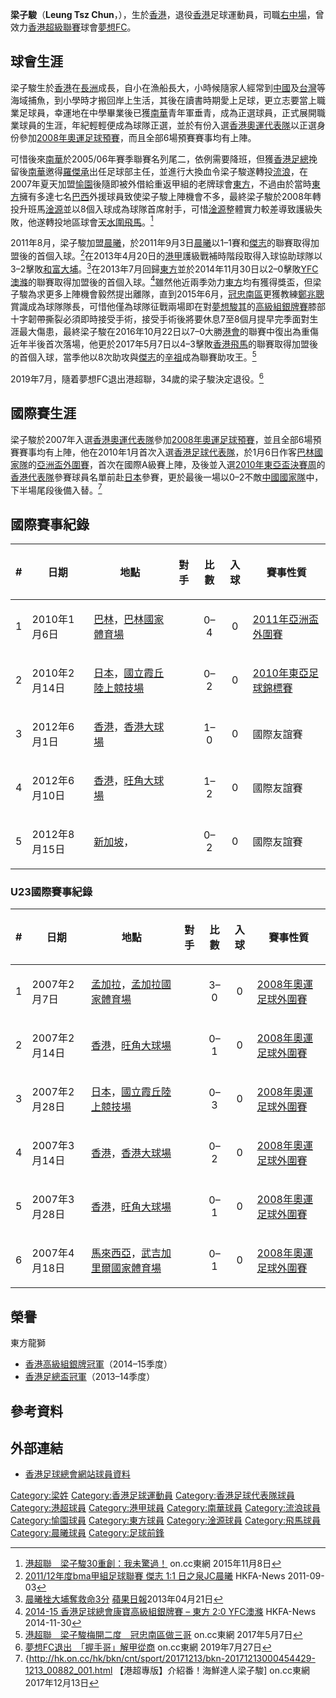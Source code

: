 {{Infobox football biography
| name        = 梁子駿 <br> Leung Tsz Chun
| image       = HK_SunHei_Leung_Tsz_Chun.JPG
| fullname    = 梁子駿
| nickname    = 握手哥
| birth_date  = {{birth date and age|1985|5|19}}
| birth_place = {{HKG-1959}}
| height      = {{height|m=1.73}}
| position    = [[右中場|右中場]]
| currentclub = 
| clubnumber  = 
| youthyears  = 2003–2004
| youthclubs  = [[南華足球隊|南華]]
| years1 = 2004–2006
| clubs1 = [[南華足球隊|南華]]
| caps1  = 
| goals1 = 1
| years2 = 2006–2007
| clubs2 =  [[香港流浪足球會|流浪]] 
| caps2  = 11
| goals2 = 0
| years3 = 2007–2008
| clubs3 = [[愉園體育會|愉園]]
| caps3  = 0
| goals3 = 0
| years4 = 2007–2008
| clubs4 = → [[東方足球隊|東方]] 
| caps4  = 12
| goals4 = 0
| years5 = 2008–2009
| clubs5 = [[淦源足球會|淦源]]
| caps5  = 23
| goals5 = 7
| years6 = 2009–2011
| clubs6 = [[香港飛馬足球會|飛馬]] 
| caps6  = 28
| goals6 = 3
| years7 = 2011–2013
| clubs7 = [[晨曦體育會|晨曦]]
| caps7  = 35
| goals7 = 6
| years8 = 2013–2015
| clubs8 = [[東方足球隊|東方]]
| caps8  = 29
| goals8 = 0
| years9 = 2015–2018
| clubs9 = [[南區足球會|冠忠南區]]
| caps9  = 26
| goals9 = 3
| years10 = 2018–2019
| clubs10 = [[夢想體育會|夢想FC]]
| caps10  = 11
| goals10 = 0
| years11 = 2019–2020
| clubs11 = [[景峰足球隊|景峰]]
| caps11  = 12
| goals11 = 3
| years12= 2020
| clubs12 = [[大埔足球會|和富大埔]]
| caps12 = 1
| goals12 =0
| nationalyears1 = 2003–2007
| nationalteam1  = [[香港奧運足球代表隊|香港U23]]
| nationalcaps1  = 6
| nationalgoals1 = 0
| nationalyears2 = 2010–2012
| nationalteam2  = [[香港足球代表隊|香港]]
| nationalcaps2  = 5
| nationalgoals2 = 0 
| pcupdate = 2019年7月27日
}}

'''梁子駿'''（'''Leung Tsz Chun'''，{{bd|1985年|5月19日|catIdx=Y}}），生於[[香港|香港]]，退役[[香港|香港]]足球運動員，司職[[右中場|右中場]]，曾效力[[香港超級聯賽|香港超級聯賽]]球會[[夢想體育會|夢想FC]]。

==球會生涯==
梁子駿生於[[香港|香港]]在[[長洲_(香港)|長洲]]成長，自小在漁船長大，小時候隨家人經常到[[中國|中國]]及[[台灣|台灣]]等海域捕魚，到小學時才搬回岸上生活，其後在讀書時期愛上足球，更立志要當上職業足球員，幸運地在中學畢業後已獲[[南華足球隊|南華]]青年軍垂青，成為正選球員，正式展開職業球員的生涯，年紀輕輕便成為球隊正選，並於有份入選[[香港奧運足球代表隊|香港奧運代表隊]]以正選身份參加[[2008年夏季奧林匹克運動會足球比賽|2008年奧運足球預賽]]，而且全部6場預賽賽事均有上陣。

可惜後來[[南華足球隊|南華]]於2005/06年賽季聯賽名列尾二，依例需要降班，但獲[[香港足總|香港足總]]挽留後[[南華足球隊|南華]]邀得[[羅傑承|羅傑承]]出任足球部主任，並進行大換血令梁子駿遂轉投[[香港流浪足球會|流浪]]，在2007年夏天加盟[[愉園體育會|愉園]]後隨即被外借給重返甲組的老牌球會[[東方足球隊|東方]]，不過由於當時[[東方足球隊|東方]]擁有多達七名[[巴西|巴西]]外援球員致使梁子駿上陣機會不多，最終梁子駿於2008年轉投升班馬[[淦源足球會|淦源]]並以8個入球成為球隊首席射手，可惜[[淦源足球會|淦源]]整體實力較差導致護級失敗，他遂轉投地區球會[[香港飛馬足球會|天水圍飛馬]]。<ref>[http://hk.on.cc/hk/bkn/cnt/sport/20151108/bkn-20151108230928055-1108_00882_001.html 港超聯　梁子駿30重創：我未驚過！] {{Wayback|url=http://hk.on.cc/hk/bkn/cnt/sport/20151108/bkn-20151108230928055-1108_00882_001.html |date=20160407015743 }} on.cc東網 2015年11月8日</ref>

2011年8月，梁子駿加盟[[晨曦體育會|晨曦]]，於2011年9月3日[[晨曦體育會|晨曦]]以1–1賽和[[傑志|傑志]]的聯賽取得加盟後的首個入球。<ref>[http://www.hkfa.com/news_details/8826 2011/12年度bma甲組足球聯賽 傑志 1:1 日之泉JC晨曦] {{Wayback|url=http://www.hkfa.com/news_details/8826 |date=20160306201311 }} HKFA-News 2011-09-03</ref>在2013年4月20日的[[港甲|港甲]]護級戰補時階段取得入球協助球隊以3–2擊敗[[和富大埔|和富大埔]]。<ref>[http://hk.apple.nextmedia.com/sports/art/20130421/18235109 晨曦挫大埔奪救命3分] {{Wayback|url=http://hk.apple.nextmedia.com/sports/art/20130421/18235109 |date=20160602001029 }} [[蘋果日報|蘋果日報]]2013年04月21日</ref>在2013年7月回歸[[東方足球隊|東方]]並於2014年11月30日以2–0擊敗[[YFC澳滌|YFC澳滌]]的聯賽取得加盟後的首個入球。<ref>[https://www.hkfa.com/news_details/12368 2014-15 香港足球總會康寶高級組銀牌賽 – 東方 2:0 YFC澳滌] {{Wayback|url=https://www.hkfa.com/news_details/12368 |date=20160604074511 }} HKFA-News 2014-11-30</ref>雖然他近兩季効力[[東方足球隊|東方]]均有獲得獎盃，但梁子駿為求更多上陣機會毅然提出離隊，直到2015年6月，[[冠忠南區|冠忠南區]]更獲教練[[鄭兆聰|鄭兆聰]]賞識成為球隊隊長，可惜他僅為球隊征戰兩場即在對[[夢想駿其|夢想駿其]]的[[香港高級組銀牌|高級組銀牌賽]]膝部十字韌帶撕裂必須即時接受手術，接受手術後將要休息7至8個月提早完季面對生涯最大傷患，最終梁子駿在2016年10月22日以7–0大勝[[港會|港會]]的聯賽中復出為重傷近年半後首次落場，他更於2017年5月7日以4–3擊敗[[香港飛馬|香港飛馬]]的聯賽取得加盟後的首個入球，當季他以8次助攻與[[傑志|傑志]]的[[辛祖|辛祖]]成為聯賽助攻王。<ref>[http://hk.on.cc/hk/bkn/cnt/sport/20170506/bkn-20170506164517590-0506_00882_001.html 港超聯　梁子駿梅開二度　冠忠南區做三哥] {{Wayback|url=http://hk.on.cc/hk/bkn/cnt/sport/20170506/bkn-20170506164517590-0506_00882_001.html |date=20171027181420 }} on.cc東網 2017年5月7日</ref>

2019年7月，隨着夢想FC退出港超聯，34歲的梁子駿決定退役。<ref>[https://hk.on.cc/hk/bkn/cnt/sport/20190727/bkn-20190727214754315-0727_00882_001.html 夢想FC退出　「握手哥」解甲從商] {{Wayback|url=https://hk.on.cc/hk/bkn/cnt/sport/20190727/bkn-20190727214754315-0727_00882_001.html |date=20190727142934 }} on.cc東網 2019年7月27日</ref>

==國際賽生涯==
梁子駿於2007年入選[[香港奧運足球代表隊|香港奧運代表隊]]參加[[2008年夏季奧林匹克運動會足球比賽|2008年奧運足球預賽]]，並且全部6場預賽賽事均有上陣，他在2010年1月首次入選[[香港足球代表隊|香港足球代表隊]]，於1月6日作客[[巴林國家足球隊|巴林國家隊]]的[[2011年亞洲盃足球賽|亞洲盃外圍賽]]，首次在國際A級賽上陣，及後並入選[[2010年東亞足球錦標賽|2010年東亞盃決賽周]]的[[香港足球代表隊|香港代表隊]]參賽球員名單前赴[[日本|日本]]參賽，更於最後一場以0–2不敵[[中國國家足球隊|中國國家隊]]中，下半場尾段後備入替。<ref>{http://hk.on.cc/hk/bkn/cnt/sport/20171213/bkn-20171213000454429-1213_00882_001.html {{Wayback|url=http://hk.on.cc/hk/bkn/cnt/sport/20171213/bkn-20171213000454429-1213_00882_001.html |date=20171214182819 }} 【港超專版】介紹番！海鮮達人梁子駿] on.cc東網 2017年12月13日</ref>

==國際賽事紀錄==
{| class="wikitable" style="font-size:90%; text-align: left;"
|- bgcolor="#CCCCCC" align="center"
!#
!日期
!地點
!對手
!比數
!入球
!賽事性質
|-
|1
|2010年1月6日
|[[巴林|巴林]]，[[巴林國家體育場|巴林國家體育場]]
|{{fb|Bahrain}}
|align=center|0–4
|align=center|0
|[[2011年亞洲盃外圍賽|2011年亞洲盃外圍賽]]
|-
|2
|2010年2月14日
|[[日本|日本]]，[[國立霞丘陸上競技場|國立霞丘陸上競技場]]
|{{fb|CHN}}
|align=center|0–2
|align=center|0
|[[2010年東亞足球錦標賽|2010年東亞足球錦標賽]]
|-
|3
|2012年6月1日
|[[香港|香港]]，[[香港大球場|香港大球場]]
|{{fb|SIN}}
|align=center|1–0
|align=center|0
|國際友誼賽
|-
|4
|2012年6月10日
|[[香港|香港]]，[[旺角大球場|旺角大球場]]
|{{fb|VIE}}
|align=center|1–2
|align=center|0
|國際友誼賽
|-
|5
|2012年8月15日
|[[新加坡|新加坡]]，{{link-en|裕廊西體育中心|Jurong West Sports and Recreation Centre}}
|{{fb|SIN}}
|align=center|0–2
|align=center|0
|國際友誼賽
|}

===U23國際賽事紀錄===
{| class="wikitable" style="font-size:90%; text-align: left;"
|- bgcolor="#CCCCCC" align="center"
!#
!日期
!地點
!對手
!比數
!入球
!賽事性質
|-
|1  || 2007年2月7日 || [[孟加拉|孟加拉]]，[[孟加拉國家體育場|孟加拉國家體育場]] || {{fb|BAN}} ||align="center"|3–0 ||align="center"|0 || [[2008年夏季奧運會男子足球比賽外圍賽_(亞洲區)|2008年奧運足球外圍賽]]
|-
|2  || 2007年2月14日 || [[香港|香港]]，[[旺角大球場|旺角大球場]] || {{fb|BAN}} ||align="center"|0–1 ||align="center"|0 || [[2008年夏季奧運會男子足球比賽外圍賽_(亞洲區)|2008年奧運足球外圍賽]]
|-
|3  || 2007年2月28日 || [[日本|日本]]，[[國立霞丘陸上競技場|國立霞丘陸上競技場]] || {{fb|JPN}} ||align="center"|0–3 ||align="center"|0 || [[2008年夏季奧運會男子足球比賽外圍賽_(亞洲區)|2008年奧運足球外圍賽]]
|-
|4  || 2007年3月14日 || [[香港|香港]]，[[香港大球場|香港大球場]] || {{fb|SYR}} ||align="center"|0–2 ||align="center"|0 || [[2008年夏季奧運會男子足球比賽外圍賽_(亞洲區)|2008年奧運足球外圍賽]]
|-
|5  || 2007年3月28日 || [[香港|香港]]，[[旺角大球場|旺角大球場]] || {{fb|MAS}} ||align="center"|0–1 ||align="center"|0 || [[2008年夏季奧運會男子足球比賽外圍賽_(亞洲區)|2008年奧運足球外圍賽]]
|-
|6  || 2007年4月18日 || [[馬來西亞|馬來西亞]]，[[武吉加里爾國家體育場|武吉加里爾國家體育場]] || {{fb|MAS}} ||align="center"|0–1 ||align="center"|0 || [[2008年夏季奧運會男子足球比賽外圍賽_(亞洲區)|2008年奧運足球外圍賽]]
|}

==榮譽==
;東方龍獅
* [[香港高級組銀牌|香港高級組銀牌冠軍]]（2014–15季度）
* [[香港足總盃|香港足總盃冠軍]]（2013–14季度）

==參考資料==
{{Reflist}}

==外部連結==
* [http://www.hkfa.com/zh-hk/player_view.php?player_id=38 香港足球總會網站球員資料] {{Wayback|url=http://www.hkfa.com/zh-hk/player_view.php?player_id=38 |date=20100211044315 }}

{{夢想FC球員名單}}

{{DEFAULTSORT:Leung Tsz Chun}} 
[[Category:梁姓|Category:梁姓]]
[[Category:香港足球運動員|Category:香港足球運動員]]
[[Category:香港足球代表隊球員|Category:香港足球代表隊球員]]
[[Category:港超球員|Category:港超球員]]
[[Category:港甲球員|Category:港甲球員]]
[[Category:南華球員|Category:南華球員]]
[[Category:流浪球員|Category:流浪球員]]
[[Category:愉園球員|Category:愉園球員]]
[[Category:東方球員|Category:東方球員]]
[[Category:淦源球員|Category:淦源球員]]
[[Category:飛馬球員|Category:飛馬球員]]
[[Category:晨曦球員|Category:晨曦球員]]
[[Category:足球前鋒|Category:足球前鋒]]